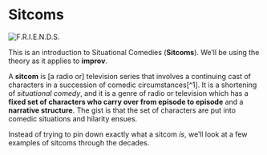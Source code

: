 # Sitcoms {.unnumbered}

![](friends.jpeg "F.R.I.E.N.D.S.")

This is an introduction to Situational Comedies (**Sitcoms**).  We'll be using the theory as it applies to **improv**.

A **sitcom** is [a radio or] television series that involves a continuing cast of characters in a succession of comedic circumstances[^1].  It is a shortening of _situational comedy_, and it is a genre of radio or television which has a **fixed set of characters who carry over from episode to episode** and a **narrative structure**.  The gist is that the set of characters are put into comedic situations and hilarity ensues.

Instead of trying to pin down exactly what a sitcom _is_, we'll look at a few examples of sitcoms through the decades.

